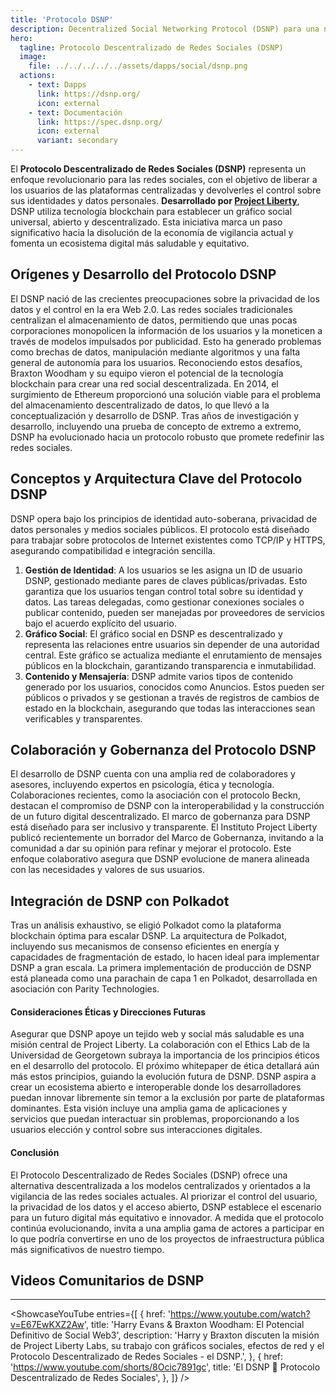 ```yaml
---
title: 'Protocolo DSNP'
description: Decentralized Social Networking Protocol (DSNP) para una nueva era de redes sociales.
hero:
  tagline: Protocolo Descentralizado de Redes Sociales (DSNP)
  image: 
    file: ../../../../../assets/dapps/social/dsnp.png
  actions:
    - text: Dapps
      link: https://dsnp.org/
      icon: external
    - text: Documentación
      link: https://spec.dsnp.org/
      icon: external
      variant: secondary
---
```



El **Protocolo Descentralizado de Redes Sociales (DSNP)** representa un enfoque revolucionario para las redes sociales, con el objetivo de liberar a los usuarios de las plataformas centralizadas y devolverles el control sobre sus identidades y datos personales. **Desarrollado por [Project Liberty](/club/orgs/software/project-liberty/)**, DSNP utiliza tecnología blockchain para establecer un gráfico social universal, abierto y descentralizado. Esta iniciativa marca un paso significativo hacia la disolución de la economía de vigilancia actual y fomenta un ecosistema digital más saludable y equitativo.

## Orígenes y Desarrollo del Protocolo DSNP
El DSNP nació de las crecientes preocupaciones sobre la privacidad de los datos y el control en la era Web 2.0. Las redes sociales tradicionales centralizan el almacenamiento de datos, permitiendo que unas pocas corporaciones monopolicen la información de los usuarios y la moneticen a través de modelos impulsados por publicidad. Esto ha generado problemas como brechas de datos, manipulación mediante algoritmos y una falta general de autonomía para los usuarios.
Reconociendo estos desafíos, Braxton Woodham y su equipo vieron el potencial de la tecnología blockchain para crear una red social descentralizada. En 2014, el surgimiento de Ethereum proporcionó una solución viable para el problema del almacenamiento descentralizado de datos, lo que llevó a la conceptualización y desarrollo de DSNP. Tras años de investigación y desarrollo, incluyendo una prueba de concepto de extremo a extremo, DSNP ha evolucionado hacia un protocolo robusto que promete redefinir las redes sociales.

## Conceptos y Arquitectura Clave del Protocolo DSNP
DSNP opera bajo los principios de identidad auto-soberana, privacidad de datos personales y medios sociales públicos. El protocolo está diseñado para trabajar sobre protocolos de Internet existentes como TCP/IP y HTTPS, asegurando compatibilidad e integración sencilla.
1. **Gestión de Identidad**: A los usuarios se les asigna un ID de usuario DSNP, gestionado mediante pares de claves públicas/privadas. Esto garantiza que los usuarios tengan control total sobre su identidad y datos. Las tareas delegadas, como gestionar conexiones sociales o publicar contenido, pueden ser manejadas por proveedores de servicios bajo el acuerdo explícito del usuario.
2. **Gráfico Social**: El gráfico social en DSNP es descentralizado y representa las relaciones entre usuarios sin depender de una autoridad central. Este gráfico se actualiza mediante el enrutamiento de mensajes públicos en la blockchain, garantizando transparencia e inmutabilidad.
3. **Contenido y Mensajería**: DSNP admite varios tipos de contenido generado por los usuarios, conocidos como Anuncios. Estos pueden ser públicos o privados y se gestionan a través de registros de cambios de estado en la blockchain, asegurando que todas las interacciones sean verificables y transparentes.

## Colaboración y Gobernanza del Protocolo DSNP
El desarrollo de DSNP cuenta con una amplia red de colaboradores y asesores, incluyendo expertos en psicología, ética y tecnología. Colaboraciones recientes, como la asociación con el protocolo Beckn, destacan el compromiso de DSNP con la interoperabilidad y la construcción de un futuro digital descentralizado.
El marco de gobernanza para DSNP está diseñado para ser inclusivo y transparente. El Instituto Project Liberty publicó recientemente un borrador del Marco de Gobernanza, invitando a la comunidad a dar su opinión para refinar y mejorar el protocolo. Este enfoque colaborativo asegura que DSNP evolucione de manera alineada con las necesidades y valores de sus usuarios.

## Integración de DSNP con Polkadot
Tras un análisis exhaustivo, se eligió Polkadot como la plataforma blockchain óptima para escalar DSNP. La arquitectura de Polkadot, incluyendo sus mecanismos de consenso eficientes en energía y capacidades de fragmentación de estado, lo hacen ideal para implementar DSNP a gran escala. La primera implementación de producción de DSNP está planeada como una parachain de capa 1 en Polkadot, desarrollada en asociación con Parity Technologies.

#### Consideraciones Éticas y Direcciones Futuras
Asegurar que DSNP apoye un tejido web y social más saludable es una misión central de Project Liberty. La colaboración con el Ethics Lab de la Universidad de Georgetown subraya la importancia de los principios éticos en el desarrollo del protocolo. El próximo whitepaper de ética detallará aún más estos principios, guiando la evolución futura de DSNP.
DSNP aspira a crear un ecosistema abierto e interoperable donde los desarrolladores puedan innovar libremente sin temor a la exclusión por parte de plataformas dominantes. Esta visión incluye una amplia gama de aplicaciones y servicios que puedan interactuar sin problemas, proporcionando a los usuarios elección y control sobre sus interacciones digitales.

#### Conclusión
El Protocolo Descentralizado de Redes Sociales (DSNP) ofrece una alternativa descentralizada a los modelos centralizados y orientados a la vigilancia de las redes sociales actuales. Al priorizar el control del usuario, la privacidad de los datos y el acceso abierto, DSNP establece el escenario para un futuro digital más equitativo e innovador. A medida que el protocolo continúa evolucionando, invita a una amplia gama de actores a participar en lo que podría convertirse en uno de los proyectos de infraestructura pública más significativos de nuestro tiempo.

## Videos Comunitarios de DSNP
------------
<ShowcaseYouTube
  entries={[
        {
        href: 'https://www.youtube.com/watch?v=E67EwKXZ2Aw',
      title: 'Harry Evans & Braxton Woodham: El Potencial Definitivo de Social Web3',
      description: 'Harry y Braxton discuten la misión de Project Liberty Labs, su trabajo con gráficos sociales, efectos de red y el Protocolo Descentralizado de Redes Sociales - el DSNP.',
    },
            {
        href: 'https://www.youtube.com/shorts/8Ocic7891gc',
      title: 'El DSNP 🤝 Protocolo Descentralizado de Redes Sociales',
    },
  ]} />
